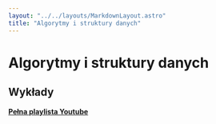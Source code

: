 ```yaml
---
layout: "../../layouts/MarkdownLayout.astro"
title: "Algorytmy i struktury danych"
---
```



# Algorytmy i struktury danych

## Wykłady

[**Pełna playlista Youtube**](https://www.youtube.com/playlist?list=PLxnzOnUpNzMBnLVsncQvUQikhwiMn4r3I)

<LectureTable lectures={lectureJson} />

<ExamList subject="Algorytmy i struktury danych" />
